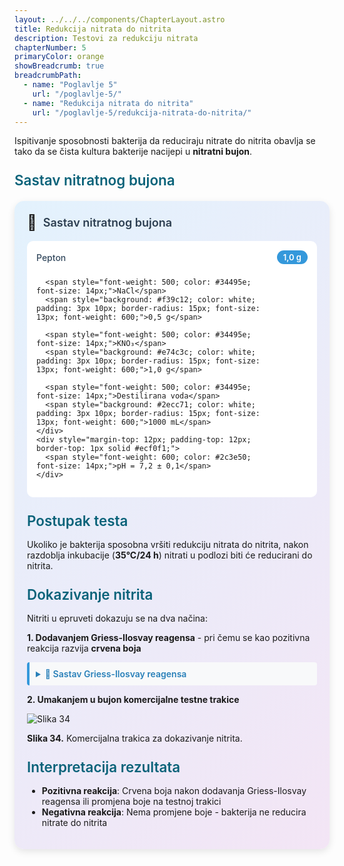 ```yaml
---
layout: ../../../components/ChapterLayout.astro
title: Redukcija nitrata do nitrita
description: Testovi za redukciju nitrata
chapterNumber: 5
primaryColor: orange
showBreadcrumb: true
breadcrumbPath:
  - name: "Poglavlje 5"
    url: "/poglavlje-5/"
  - name: "Redukcija nitrata do nitrita"
    url: "/poglavlje-5/redukcija-nitrata-do-nitrita/"
---
```



Ispitivanje sposobnosti bakterija da reduciraju nitrate do nitrita obavlja se tako da se čista kultura bakterije nacijepi u **nitratni bujon**.

<h3 style="color: #096279; font-size: 1.4rem; font-weight: 600; margin: 1.5rem 0 1rem 0;">Sastav nitratnog bujona</h3>

<div style="max-width: 520px; background: linear-gradient(135deg, #e3f2fd 0%, #f3e5f5 100%); border-radius: 15px; padding: 20px; box-shadow: 0 4px 12px rgba(0,0,0,0.1); margin: 20px auto;">
  <div style="display: flex; align-items: center; margin-bottom: 15px;">
    <span style="font-size: 24px; margin-right: 10px;">🧪</span>
    <h3 style="margin: 0; color: #2c3e50; font-weight: 600; font-size: 18px;">Sastav nitratnog bujona</h3>
  </div>
  <div style="background: white; border-radius: 10px; padding: 15px;">
    <div style="display: grid; grid-template-columns: minmax(0, 1fr) auto; gap: 8px 15px; align-items: center;">
      <span style="font-weight: 500; color: #34495e; font-size: 14px;">Pepton</span>
      <span style="background: #3498db; color: white; padding: 3px 10px; border-radius: 15px; font-size: 13px; font-weight: 600;">1,0 g</span>
      
      <span style="font-weight: 500; color: #34495e; font-size: 14px;">NaCl</span>
      <span style="background: #f39c12; color: white; padding: 3px 10px; border-radius: 15px; font-size: 13px; font-weight: 600;">0,5 g</span>
      
      <span style="font-weight: 500; color: #34495e; font-size: 14px;">KNO₃</span>
      <span style="background: #e74c3c; color: white; padding: 3px 10px; border-radius: 15px; font-size: 13px; font-weight: 600;">1,0 g</span>
      
      <span style="font-weight: 500; color: #34495e; font-size: 14px;">Destilirana voda</span>
      <span style="background: #2ecc71; color: white; padding: 3px 10px; border-radius: 15px; font-size: 13px; font-weight: 600;">1000 mL</span>
    </div>
    <div style="margin-top: 12px; padding-top: 12px; border-top: 1px solid #ecf0f1;">
      <span style="font-weight: 600; color: #2c3e50; font-size: 14px;">pH = 7,2 ± 0,1</span>
    </div>
  </div>
</div>

<h3 style="color: #096279; font-size: 1.4rem; font-weight: 600; margin: 1.5rem 0 1rem 0;">Postupak testa</h3>

Ukoliko je bakterija sposobna vršiti redukciju nitrata do nitrita, nakon razdoblja inkubacije (**35°C/24 h**) nitrati u podlozi biti će reducirani do nitrita.

<h3 style="color: #096279; font-size: 1.4rem; font-weight: 600; margin: 1.5rem 0 1rem 0;">Dokazivanje nitrita</h3>

Nitriti u epruveti dokazuju se na dva načina:

**1. Dodavanjem Griess-Ilosvay reagensa** - pri čemu se kao pozitivna reakcija razvija **crvena boja**

<details style="margin: 10px 0; padding: 10px; background: #f8f9fa; border-left: 4px solid #3498db; border-radius: 4px;">
<summary style="cursor: pointer; font-weight: 600; color: #2980b9;">🧪 Sastav Griess-Ilosvay reagensa</summary>
<div style="margin-top: 10px; font-size: 14px;">
<strong>Otopina A:</strong><br/>
• Sulfanilna kiselina: 0,8 g<br/>
• Octena kiselina 5M: 100,0 mL<br/><br/>
<strong>Otopina B:</strong><br/>
• α-naftilamin: 0,5 g<br/>
• Octena kiselina 5M: 100,0 mL<br/><br/>
💡 <em>Nakon priprave, pomiješati otopine A i B. Čuvati reagens u zatamnjenoj staklenoj bočici s brušenim čepom.</em>
</div>
</details>

**2. Umakanjem u bujon komercijalne testne trakice**

![Slika 34](/images/slika34.jpg)

**Slika 34.** Komercijalna trakica za dokazivanje nitrita.

<h3 style="color: #096279; font-size: 1.4rem; font-weight: 600; margin: 1.5rem 0 1rem 0;">Interpretacija rezultata</h3>

- **Pozitivna reakcija**: Crvena boja nakon dodavanja Griess-Ilosvay reagensa ili promjena boje na testnoj trakici
- **Negativna reakcija**: Nema promjene boje - bakterija ne reducira nitrate do nitrita